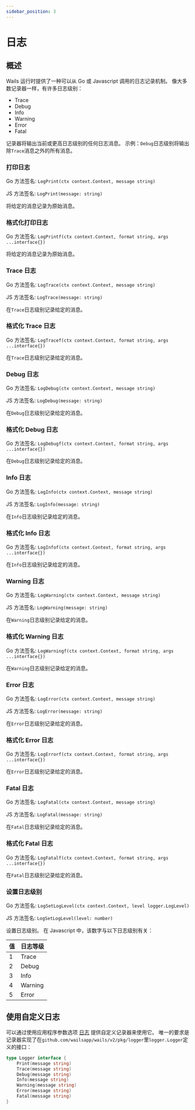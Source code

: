 ```yaml
---
sidebar_position: 3
---
```


# 日志

## 概述

Wails 运行时提供了一种可以从 Go 或 Javascript 调用的日志记录机制。 像大多数记录器一样，有许多日志级别：

  - Trace
  - Debug
  - Info
  - Warning
  - Error
  - Fatal

记录器将输出当前或更高日志级别的任何日志消息。 示例：`Debug`日志级别将输出除`Trace`消息之外的所有消息。

### 打印日志

Go 方法签名: `LogPrint(ctx context.Context, message string)`

JS 方法签名: `LogPrint(message: string)`

将给定的消息记录为原始消息。

### 格式化打印日志

Go 方法签名: `LogPrintf(ctx context.Context, format string, args ...interface{})`

将给定的消息记录为原始消息。

### Trace 日志

Go 方法签名: `LogTrace(ctx context.Context, message string)`

JS 方法签名: `LogTrace(message: string)`

在`Trace`日志级别记录给定的消息。

### 格式化 Trace 日志

Go 方法签名: `LogTracef(ctx context.Context, format string, args ...interface{})`

在`Trace`日志级别记录给定的消息。

### Debug 日志

Go 方法签名: `LogDebug(ctx context.Context, message string)`

JS 方法签名: `LogDebug(message: string)`

在`Debug`日志级别记录给定的消息。

### 格式化 Debug 日志

Go 方法签名: `LogDebugf(ctx context.Context, format string, args ...interface{})`

在`Debug`日志级别记录给定的消息。

### Info 日志

Go 方法签名: `LogInfo(ctx context.Context, message string)`

JS 方法签名: `LogInfo(message: string)`

在`Info`日志级别记录给定的消息。

### 格式化 Info 日志

Go 方法签名: `LogInfof(ctx context.Context, format string, args ...interface{})`

在`Info`日志级别记录给定的消息。

### Warning 日志

Go 方法签名: `LogWarning(ctx context.Context, message string)`

JS 方法签名: `LogWarning(message: string)`

在`Warning`日志级别记录给定的消息。

### 格式化 Warning 日志

Go 方法签名: `LogWarningf(ctx context.Context, format string, args ...interface{})`

在`Warning`日志级别记录给定的消息。

### Error 日志

Go 方法签名: `LogError(ctx context.Context, message string)`

JS 方法签名: `LogError(message: string)`

在`Error`日志级别记录给定的消息。

### 格式化 Error 日志

Go 方法签名: `LogErrorf(ctx context.Context, format string, args ...interface{})`

在`Error`日志级别记录给定的消息。

### Fatal 日志

Go 方法签名: `LogFatal(ctx context.Context, message string)`

JS 方法签名: `LogFatal(message: string)`

在`Fatal`日志级别记录给定的消息。

### 格式化 Fatal 日志

Go 方法签名: `LogFatalf(ctx context.Context, format string, args ...interface{})`

在`Fatal`日志级别记录给定的消息。

### 设置日志级别

Go 方法签名: `LogSetLogLevel(ctx context.Context, level logger.LogLevel)`

JS 方法签名: `LogSetLogLevel(level: number)`

设置日志级别。 在 Javascript 中，该数字与以下日志级别有关：

| 值 | 日志等级    |
| - | ------- |
| 1 | Trace   |
| 2 | Debug   |
| 3 | Info    |
| 4 | Warning |
| 5 | Error   |

## 使用自定义日志

可以通过使用应用程序参数选项 [日志](../../reference/options#日志) 提供自定义记录器来使用它。 唯一的要求是记录器实现了在`github.com/wailsapp/wails/v2/pkg/logger`里`logger.Logger`定义的接口：

```go title="logger.go"
type Logger interface {
    Print(message string)
    Trace(message string)
    Debug(message string)
    Info(message string)
    Warning(message string)
    Error(message string)
    Fatal(message string)
}
```

